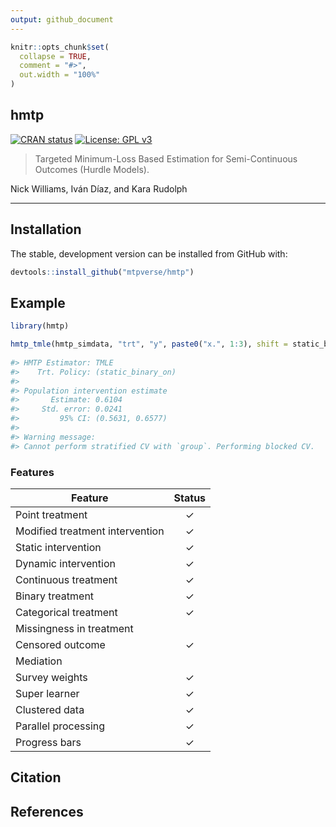 ```yaml
---
output: github_document
---
```


<!-- README.md is generated from README.Rmd. Please edit that file -->

```r
knitr::opts_chunk$set(
  collapse = TRUE,
  comment = "#>",
  out.width = "100%"
)
```

## hmtp

<!-- badges: start -->
[![CRAN status](https://www.r-pkg.org/badges/version/hmtp)](https://CRAN.R-project.org/package=hmtp)
[![License: GPL v3](https://img.shields.io/badge/License-GPLv3-blue.svg)](https://www.gnu.org/licenses/gpl-3.0)
<!-- badges: end -->

> Targeted Minimum-Loss Based Estimation for Semi-Continuous Outcomes (Hurdle Models).

Nick Williams, Iván Díaz, and Kara Rudolph

------------------------------------------------------------------------

## Installation

The stable, development version can be installed from GitHub with:

``` r
devtools::install_github("mtpverse/hmtp")
```

## Example

```r
library(hmtp)

hmtp_tmle(hmtp_simdata, "trt", "y", paste0("x.", 1:3), shift = static_binary_on)
                                                                                                       
#> HMTP Estimator: TMLE
#>    Trt. Policy: (static_binary_on)
#> 
#> Population intervention estimate
#>       Estimate: 0.6104
#>     Std. error: 0.0241
#>         95% CI: (0.5631, 0.6577)
#>         
#> Warning message:
#> Cannot perform stratified CV with `group`. Performing blocked CV.
```

### Features

| Feature                         | Status |
|---------------------------------|:------:|
| Point treatment                 |   ✓    |
| Modified treatment intervention |   ✓    |
| Static intervention             |   ✓    |
| Dynamic intervention            |   ✓    |
| Continuous treatment            |   ✓    |
| Binary treatment                |   ✓    |
| Categorical treatment           |   ✓    |
| Missingness in treatment        |        |
| Censored outcome                |   ✓    |
| Mediation                       |        |
| Survey weights                  |   ✓    |
| Super learner                   |   ✓    |
| Clustered data                  |   ✓    |
| Parallel processing             |   ✓    |
| Progress bars                   |   ✓    |

## Citation

## References
